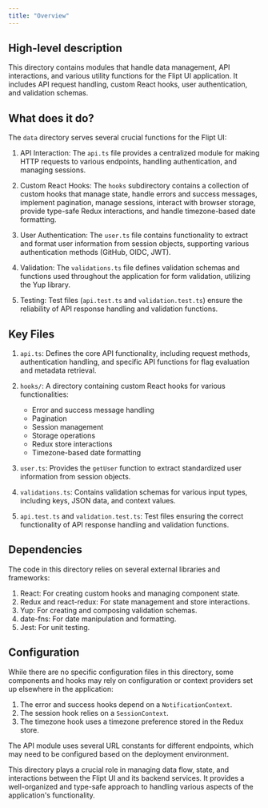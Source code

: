 ```yaml
---
title: "Overview"
---
```


## High-level description
This directory contains modules that handle data management, API interactions, and various utility functions for the Flipt UI application. It includes API request handling, custom React hooks, user authentication, and validation schemas.

## What does it do?
The `data` directory serves several crucial functions for the Flipt UI:

1. API Interaction: The `api.ts` file provides a centralized module for making HTTP requests to various endpoints, handling authentication, and managing sessions.

2. Custom React Hooks: The `hooks` subdirectory contains a collection of custom hooks that manage state, handle errors and success messages, implement pagination, manage sessions, interact with browser storage, provide type-safe Redux interactions, and handle timezone-based date formatting.

3. User Authentication: The `user.ts` file contains functionality to extract and format user information from session objects, supporting various authentication methods (GitHub, OIDC, JWT).

4. Validation: The `validations.ts` file defines validation schemas and functions used throughout the application for form validation, utilizing the Yup library.

5. Testing: Test files (`api.test.ts` and `validation.test.ts`) ensure the reliability of API response handling and validation functions.

## Key Files

1. `api.ts`: Defines the core API functionality, including request methods, authentication handling, and specific API functions for flag evaluation and metadata retrieval.

2. `hooks/`: A directory containing custom React hooks for various functionalities:
   - Error and success message handling
   - Pagination
   - Session management
   - Storage operations
   - Redux store interactions
   - Timezone-based date formatting

3. `user.ts`: Provides the `getUser` function to extract standardized user information from session objects.

4. `validations.ts`: Contains validation schemas for various input types, including keys, JSON data, and context values.

5. `api.test.ts` and `validation.test.ts`: Test files ensuring the correct functionality of API response handling and validation functions.

## Dependencies
The code in this directory relies on several external libraries and frameworks:

1. React: For creating custom hooks and managing component state.
2. Redux and react-redux: For state management and store interactions.
3. Yup: For creating and composing validation schemas.
4. date-fns: For date manipulation and formatting.
5. Jest: For unit testing.

## Configuration
While there are no specific configuration files in this directory, some components and hooks may rely on configuration or context providers set up elsewhere in the application:

1. The error and success hooks depend on a `NotificationContext`.
2. The session hook relies on a `SessionContext`.
3. The timezone hook uses a timezone preference stored in the Redux store.

The API module uses several URL constants for different endpoints, which may need to be configured based on the deployment environment.

This directory plays a crucial role in managing data flow, state, and interactions between the Flipt UI and its backend services. It provides a well-organized and type-safe approach to handling various aspects of the application's functionality.